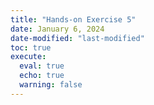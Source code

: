 ```yaml
---
title: "Hands-on Exercise 5"
date: January 6, 2024
date-modified: "last-modified"
toc: true
execute:
  eval: true
  echo: true
  warning: false
---
```


